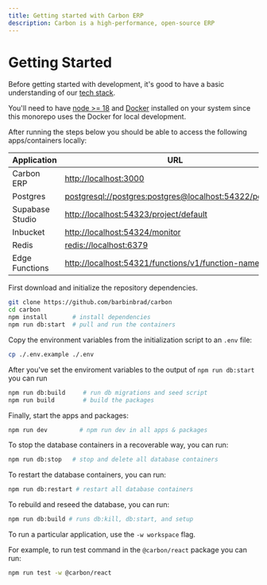 ```yaml
---
title: Getting started with Carbon ERP
description: Carbon is a high-performance, open-source ERP
---
```


# Getting Started

Before getting started with development, it's good to have a basic understanding of our [tech stack](/docs/tech-stack).

You'll need to have [node >= 18](https://docs.npmjs.com/downloading-and-installing-node-js-and-npm) and [Docker](https://docs.docker.com/desktop/install/mac-install/) installed on your system since this monorepo uses the Docker for local development.

After running the steps below you should be able to access the following apps/containers locally:

| Application     | URL                                                                                                                |
| --------------- | ------------------------------------------------------------------------------------------------------------------ |
| Carbon ERP      | [http://localhost:3000](http://localhost:3000)                                                                     |
| Postgres        | [postgresql://postgres:postgres@localhost:54322/postgres](postgresql://postgres:postgres@localhost:54322/postgres) |
| Supabase Studio | [http://localhost:54323/project/default](http://localhost:54323/project/default)                                   |
| Inbucket        | [http://localhost:54324/monitor](http://localhost:54324/monitor)                                                   |
| Redis           | [redis://localhost:6379](redis://localhost:6379)                                                                   |
| Edge Functions  | [http://localhost:54321/functions/v1/function-name](http://localhost:54321/functions/v1/function-name)             |

First download and initialize the repository dependencies.

```bash
git clone https://github.com/barbinbrad/carbon
cd carbon
npm install       # install dependencies
npm run db:start  # pull and run the containers
```

Copy the environment variables from the initialization script to an `.env` file:

```bash
cp ./.env.example ./.env
```

After you've set the enviroment variables to the output of `npm run db:start` you can run

```bash
npm run db:build     # run db migrations and seed script
npm run build        # build the packages
```

Finally, start the apps and packages:

```bash
npm run dev         # npm run dev in all apps & packages
```

To stop the database containers in a recoverable way, you can run:

```bash
npm run db:stop   # stop and delete all database containers
```

To restart the database containers, you can run:

```bash
npm run db:restart # restart all database containers
```

To rebuild and reseed the database, you can run:

```bash
npm run db:build # runs db:kill, db:start, and setup
```

To run a particular application, use the `-w workspace` flag.

For example, to run test command in the `@carbon/react` package you can run:

```bash
npm run test -w @carbon/react
```
